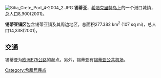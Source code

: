 [[File:Sitia_Crete_Port_4-2004_2.JPG|right]]
'''锡蒂亚'''，[[希腊|希腊]][[克里特岛|克里特岛]]上的一个港口城镇，总人口8,900(2001)。

'''锡蒂亚镇区'''包含锡蒂亚镇及其周边地区，总面积277.382 km<sup>2</sup> (107 sq mi)，总人口14,338(2001)。

== 交通 ==
锡蒂亚为[[欧洲E75公路|欧洲E75公路]]的起点。另外，锡蒂亚有[[锡蒂亚公共机场|锡蒂亚公共机场]]。
{{Greece-geo-stub}}

[[Category:希腊居民点|Category:希腊居民点]]